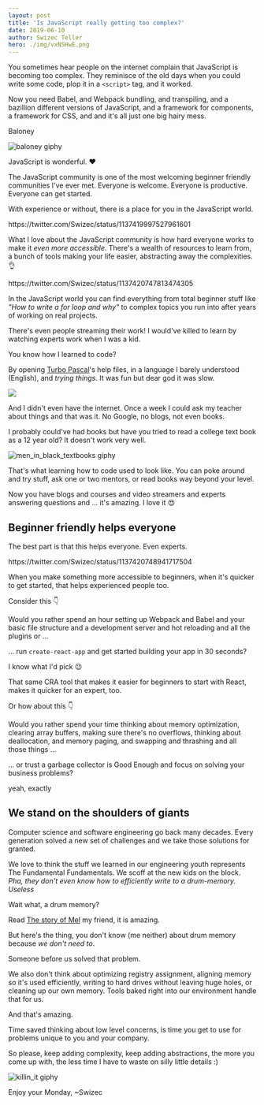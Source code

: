```yaml
---
layout: post
title: 'Is JavaScript really getting too complex?'
date: 2019-06-10
author: Swizec Teller
hero: ./img/vxNSHwE.png
---
```

You sometimes hear people on the internet complain that JavaScript is becoming too complex. They reminisce of the old days when you could write some code, plop it in a `<script>` tag, and it worked.





Now you need Babel, and Webpack bundling, and transpiling, and a bazillion different versions of JavaScript, and a framework for components, a framework for CSS, and and it's all just one big hairy mess.



Baloney



![baloney giphy](./img/media-3orif5GoP132DEKTF6-giphy.gif)



JavaScript is wonderful. ❤️



The JavaScript community is one of the most welcoming beginner friendly communities I've ever met. Everyone is welcome. Everyone is productive. Everyone can get started.



With experience or without, there is a place for you in the JavaScript world.



https&#x3A;//twitter.com/Swizec/status/1137419997527961601



What I love about the JavaScript community is how hard everyone works to make it _even more accessible_. There's a wealth of resources to learn from, a bunch of tools making your life easier, abstracting away the complexities. 👌



https&#x3A;//twitter.com/Swizec/status/1137420747813474305



In the JavaScript world you can find everything from total beginner stuff like _"How to write a for loop and why"_ to complex topics you run into after years of working on real projects.



There's even people streaming their work! I would've killed to learn by watching experts work when I was a kid.



You know how I learned to code?



By opening [Turbo Pascal](https://en.wikipedia.org/wiki/Turbo_Pascal)'s help files, in a language I barely understood (English), and _trying things_. It was fun but dear god it was slow.



![](./img/vxNSHwE.png)



And I didn't even have the internet. Once a week I could ask my teacher about things and that was it. No Google, no blogs, not even books.



I probably could've had books but have you tried to read a college text book as a 12 year old? It doesn't work very well.



![men_in_black_textbooks giphy](./img/media-13uInxupYYtNf2-giphy.gif)



That's what learning how to code used to look like. You can poke around and try stuff, ask one or two mentors, or read books way beyond your level.



Now you have blogs and courses and video streamers and experts answering questions and ... it's amazing. I love it 😍



## Beginner friendly helps everyone



The best part is that this helps everyone. Even experts.



https&#x3A;//twitter.com/Swizec/status/1137420748941717504



When you make something more accessible to beginners, when it's quicker to get started, that helps experienced people too.



Consider this 👇



Would you rather spend an hour setting up Webpack and Babel and your basic file structure and a development server and hot reloading and all the plugins or ...



... run `create-react-app` and get started building your app in 30 seconds?



I know what I'd pick 😉



That same CRA tool that makes it easier for beginners to start with React, makes it quicker for an expert, too.



Or how about this 👇



Would you rather spend your time thinking about memory optimization, clearing array buffers, making sure there's no overflows, thinking about deallocation, and memory paging, and swapping and thrashing and all those things ...



... or trust a garbage collector is Good Enough and focus on solving your business problems?



yeah, exactly



## We stand on the shoulders of giants



Computer science and software engineering go back many decades. Every generation solved a new set of challenges and we take those solutions for granted.



We love to think the stuff we learned in our engineering youth represents The Fundamental Fundamentals. We scoff at the new kids on the block. _Pha, they don't even know how to efficiently write to a drum-memory. Useless_



Wait what, a drum memory?



Read [The story of Mel](http://www.catb.org/~esr/jargon/html/story-of-mel.html) my friend, it is amazing.



But here's the thing, you don't know (me neither) about drum memory because _we don't need to_.



Someone before us solved that problem.



We also don't think about optimizing registry assignment, aligning memory so it's used efficiently, writing to hard drives without leaving huge holes, or cleaning up our own memory. Tools baked right into our environment handle that for us.



And that's amazing.



Time saved thinking about low level concerns, is time you get to use for problems unique to you and your company.



So please, keep adding complexity, keep adding abstractions, the more you come up with, the less time I have to waste on silly little details :)



![killin_it giphy](./img/media-BnJchna9dxUD6-giphy.gif)



Enjoy your Monday, ~Swizec